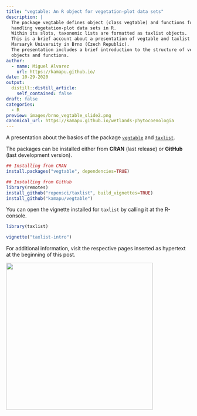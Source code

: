 ```yaml
---
title: "vegtable: An R object for vegetation-plot data sets"
description: |
  The package vegtable defines object (class vegtable) and functions for
  handling vegetation-plot data sets in R.
  Within its slots, taxonomic lists are formatted as taxlist objects.
  This is a brief account about a presentation of vegtable and taxlist at the
  Marsaryk University in Brno (Czech Republic).
  The presentation includes a brief introduction to the structure of vegtable
  objects and functions.
author:
  - name: Miguel Alvarez
    url: https://kamapu.github.io/
date: 10-29-2020
output:
  distill::distill_article:
    self_contained: false
draft: false
categories:
  - R
preview: images/brno_vegtable_slide2.png
canonical_url: https://kamapu.github.io/wetlands-phytocoenologia
---
```


A presentation about the basics of the package
[`vegtable`](https://github.com/kamapu/vegtable) and
[`taxlist`](https://docs.ropensci.org/taxlist/).

The packages can be installed either from **CRAN** (last release) or **GitHub**
(last development version).

```r
## Installing from CRAN
install.packages("vegtable", dependencies=TRUE)

## Installing from GitHub
library(remotes)
install_github("ropensci/taxlist", build_vignettes=TRUE)
install_github("kamapu/vegtable")
```

You can open the vignette installed for `taxlist` by calling it at the
R-console.

```r
library(taxlist)

vignette("taxlist-intro")
```

For additional information, visit the respective pages inserted as hypertext at
the beginning of this post.

<aside>
<a href="https://kamapu.github.io/documents/brno_vegtable.pdf" target="_self"> 
    <img src="images/brno_vegtable_slide2.png"  alt="" style="width:400px; height:auto;"/> 
</a>
</aside>

